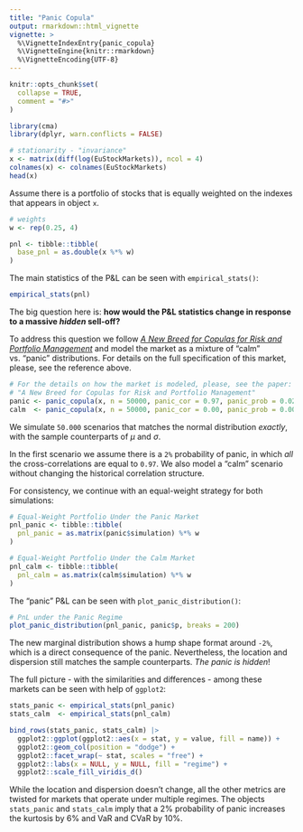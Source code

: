 ```yaml
---
title: "Panic Copula"
output: rmarkdown::html_vignette
vignette: >
  %\VignetteIndexEntry{panic_copula}
  %\VignetteEngine{knitr::rmarkdown}
  %\VignetteEncoding{UTF-8}
---
```


```r
knitr::opts_chunk$set(
  collapse = TRUE,
  comment = "#>"
)
```

```r
library(cma)
library(dplyr, warn.conflicts = FALSE)

# stationarity - "invariance"
x <- matrix(diff(log(EuStockMarkets)), ncol = 4)
colnames(x) <- colnames(EuStockMarkets)
head(x)
```

Assume there is a portfolio of stocks that is equally weighted on the indexes that appears in object `x`.

```r
# weights
w <- rep(0.25, 4)

pnl <- tibble::tibble(
  base_pnl = as.double(x %*% w)
)
```

The main statistics of the P&L can be seen with `empirical_stats()`:

```r
empirical_stats(pnl)
```

The big question here is: **how would the P&L statistics change in response to a massive *hidden* sell-off?**

To address this question we follow [*A New Breed for Copulas for Risk and Portfolio Management*](https://papers.ssrn.com/sol3/papers.cfm?abstract_id=1752702) and model the market as a mixture of "calm" vs. "panic" distributions. For details on the full specification of this market, please, see the reference above.

```r
# For the details on how the market is modeled, please, see the paper: 
# "A New Breed for Copulas for Risk and Portfolio Management"
panic <- panic_copula(x, n = 50000, panic_cor = 0.97, panic_prob = 0.02, dist = "normal")
calm  <- panic_copula(x, n = 50000, panic_cor = 0.00, panic_prob = 0.00, dist = "normal")
```

We simulate `50.000` scenarios that matches the normal distribution *exactly*, with the sample counterparts of $\mu$ and $\sigma$.

In the first scenario we assume there is a `2%` probability of panic, in which *all* the cross-correlations are equal to `0.97`. We also model a "calm" scenario without changing the historical correlation structure.

For consistency, we continue with an equal-weight strategy for both simulations:

```r
# Equal-Weight Portfolio Under the Panic Market
pnl_panic <- tibble::tibble(
  pnl_panic = as.matrix(panic$simulation) %*% w
)

# Equal-Weight Portfolio Under the Calm Market
pnl_calm <- tibble::tibble(
  pnl_calm = as.matrix(calm$simulation) %*% w
)
```

The "panic" P&L can be seen with `plot_panic_distribution()`:

```r
# PnL under the Panic Regime
plot_panic_distribution(pnl_panic, panic$p, breaks = 200)
```

The new marginal distribution shows a hump shape format around `-2%`, which is a direct consequence of the panic. Nevertheless, the location and dispersion still matches the sample counterparts. *The panic is hidden*!

The full picture - with the similarities and differences - among these markets can be seen with help of `ggplot2`:

```r
stats_panic <- empirical_stats(pnl_panic)
stats_calm  <- empirical_stats(pnl_calm)

bind_rows(stats_panic, stats_calm) |> 
  ggplot2::ggplot(ggplot2::aes(x = stat, y = value, fill = name)) + 
  ggplot2::geom_col(position = "dodge") +
  ggplot2::facet_wrap(~ stat, scales = "free") + 
  ggplot2::labs(x = NULL, y = NULL, fill = "regime") + 
  ggplot2::scale_fill_viridis_d()
```

While the location and dispersion doesn't change, all the other metrics are twisted for markets that operate under multiple regimes. The objects `stats_panic` and `stats_calm` imply that a 2% probability of panic increases the kurtosis by 6% and VaR and CVaR by 10%.
